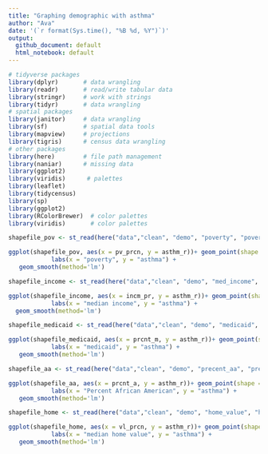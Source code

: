 ```yaml
---
title: "Graphing demographic with asthma"
author: "Ava"
date: '(`r format(Sys.time(), "%B %d, %Y")`)'
output: 
  github_document: default
  html_notebook: default 
---
```


```r
# tidyverse packages
library(dplyr)       # data wrangling
library(readr)       # read/write tabular data
library(stringr)     # work with strings
library(tidyr)       # data wrangling
# spatial packages
library(janitor)     # data wrangling
library(sf)          # spatial data tools
library(mapview)     # projections
library(tigris)      # census data wrangling 
# other packages
library(here)        # file path management
library(naniar)      # missing data
library(ggplot2)
library(viridis)      # palettes
library(leaflet)
library(tidycensus) 
library(sp)
library(ggplot2)   
library(RColorBrewer)  # color palettes
library(viridis)       # color palettes
```




```r
shapefile_pov <- st_read(here("data","clean", "demo", "poverty", "poverty.shp"), stringsAsFactors = FALSE)
```

```r
ggplot(shapefile_pov, aes(x = pv_prcn, y = asthm_r))+ geom_point(shape = 21)+
            labs(x = "poverty", y = "asthma") +
   geom_smooth(method='lm')
```
```r
shapefile_income <- st_read(here("data","clean", "demo", "med_income", "med_income.shp"), stringsAsFactors = FALSE)
```


```r
ggplot(shapefile_income, aes(x = incm_pr, y = asthm_r))+ geom_point(shape = 21)+
            labs(x = "median income", y = "asthma") +
  geom_smooth(method='lm')
```

```r
shapefile_medicaid <- st_read(here("data","clean", "demo", "medicaid", "medicaid.shp"), stringsAsFactors = FALSE)
```
```r
ggplot(shapefile_medicaid, aes(x = prcnt_m, y = asthm_r))+ geom_point(shape = 21)+
            labs(x = "medicaid", y = "asthma") +
   geom_smooth(method='lm')
```


```r
shapefile_aa <- st_read(here("data","clean", "demo", "precent_aa", "precent_aa.shp"), stringsAsFactors = FALSE)
```

```r
ggplot(shapefile_aa, aes(x = prcnt_a, y = asthm_r))+ geom_point(shape = 21)+
            labs(x = "Percent African American", y = "asthma") +
   geom_smooth(method='lm')
```

```r
shapefile_home <- st_read(here("data","clean", "demo", "home_value", "home_value.shp"), stringsAsFactors = FALSE)
```
```r
ggplot(shapefile_home, aes(x = vl_prcn, y = asthm_r))+ geom_point(shape = 21)+
            labs(x = "median home value", y = "asthma") +
   geom_smooth(method='lm')
```


